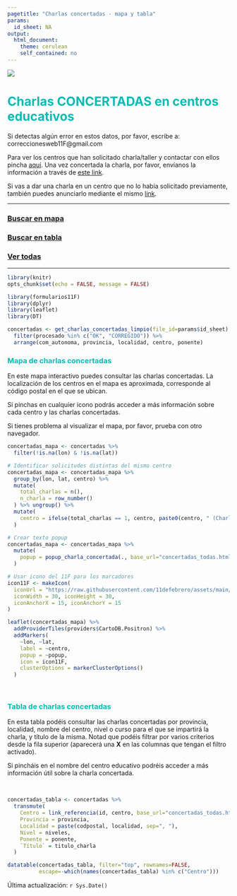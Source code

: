 ---
pagetitle: "Charlas concertadas - mapa y tabla"
params:
  id_sheet: NA
output: 
  html_document:
    theme: cerulean
    self_contained: no
---


![](https://raw.githubusercontent.com/11defebrero/assets/main/images/banner11F.png)


<style type="text/css">

h1 {
  color: #00BCB4;
}
h2 {
  color: #00BCB4;
}
h3 {
  color: #00BCB4;
}
h4 {
  color: #00BCB4;
}
h5 {
  color: #00BCB4;
}
li {
  color: #00BCB4;
}
</style>



# Charlas CONCERTADAS en centros educativos


Si detectas algún error en estos datos, por favor, escribe a: correccionesweb11F@gmail.com

Para ver los centros que han solicitado charla/taller y contactar con ellos pincha [aquí](solicitudes_mapa_tabla.html). Una vez concertada la charla, por favor, envíanos la información a través de [este link](https://11defebrero.org/charlas-concertadas/).

Si vas a dar una charla en un centro que no lo había solicitado previamente, también puedes anunciarlo mediante el mismo [link](https://11defebrero.org/charlas-concertadas/).


-------------

### [Buscar en mapa](#mapa-de-charlas-concertadas)

### [Buscar en tabla](#tabla-de-charlas-concertadas)

### [Ver todas](concertadas_todas.html#detalles){target="_blank"}


-------------



```{r include=FALSE}
library(knitr)
opts_chunk$set(echo = FALSE, message = FALSE)
```

```{r}
library(formularios11F)
library(dplyr)
library(leaflet)
library(DT)
```

```{r}

concertadas <- get_charlas_concertadas_limpio(file_id=params$id_sheet) %>% 
  filter(procesado %in% c("OK", "CORREGIDO")) %>% 
  arrange(com_autonoma, provincia, localidad, centro, ponente)

```


### Mapa de charlas concertadas

En este mapa interactivo puedes consultar las charlas concertadas. La localización de los centros en el mapa es aproximada, corresponde al código postal en el que se ubican.

Si pinchas en cualquier icono podrás acceder a más información sobre cada centro y las charlas concertadas.

Si tienes problema al visualizar el mapa, por favor, prueba con otro navegador.

```{r}

concertadas_mapa <- concertadas %>%
  filter(!is.na(lon) & !is.na(lat))

# Identificar solicitudes distintas del mismo centro
concertadas_mapa <- concertadas_mapa %>% 
  group_by(lon, lat, centro) %>% 
  mutate(
    total_charlas = n(),
    n_charla = row_number()
  ) %>% ungroup() %>% 
  mutate(
    centro = ifelse(total_charlas == 1, centro, paste0(centro, " (Charla ", n_charla, ")"))
  )

# Crear texto popup
concertadas_mapa <- concertadas_mapa %>% 
  mutate(
    popup = popup_charla_concertada(., base_url="concertadas_todas.html")
  )

```

```{r mapa, out.width='100%', eval=TRUE}

# Usar icono del 11F para los marcadores
icon11F <- makeIcon(
  iconUrl = "https://raw.githubusercontent.com/11defebrero/assets/main/images/logo_concertadas.png",
  iconWidth = 30, iconHeight = 30,
  iconAnchorX = 15, iconAnchorY = 15
)

leaflet(concertadas_mapa) %>%
  addProviderTiles(providers$CartoDB.Positron) %>% 
  addMarkers(
    ~lon, ~lat, 
    label = ~centro, 
    popup = ~popup, 
    icon = icon11F,  
    clusterOptions = markerClusterOptions()
  )

```

<br/>


### Tabla de charlas concertadas

En esta tabla podéis consultar las charlas concertadas por provincia, localidad, nombre del centro, nivel o curso para el que se impartirá la charla, y título de la misma. Notad que podéis filtrar por varios criterios desde la fila superior (aparecerá una **X** en las columnas que tengan el filtro activado). 

Si pincháis en el nombre del centro educativo podréis acceder a más información útil sobre la charla concertada.

<br/>

```{r}

concertadas_tabla <- concertadas %>% 
  transmute(
    Centro = link_referencia(id, centro, base_url="concertadas_todas.html"),
    Provincia = provincia,
    Localidad = paste(codpostal, localidad, sep=", "),
    Nivel = niveles,
    Ponente = ponente,
    `Título` = titulo_charla
  )

```

```{r tabla}

datatable(concertadas_tabla, filter="top", rownames=FALSE, 
          escape=-which(names(concertadas_tabla) %in% c("Centro")))

```


Última actualización: `r Sys.Date()`


